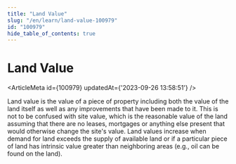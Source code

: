 ```yaml
---
title: "Land Value"
slug: "/en/learn/land-value-100979"
id: "100979"
hide_table_of_contents: true
---
```



# Land Value

<ArticleMeta id={100979} updatedAt={'2023-09-26 13:58:51'} />
<div className='border-solid border-b border-t-0 my-4 border-[var(--ifm-color-gray-300)]' />

Land value is the value of a piece of property including both the value of the land itself as well as any improvements that have been made to it. This is not to be confused with site value, which is the reasonable value of the land assuming that there are no leases, mortgages or anything else present that would otherwise change the site's value. Land values increase when demand for land exceeds the supply of available land or if a particular piece of land has intrinsic value greater than neighboring areas (e.g., oil can be found on the land).
